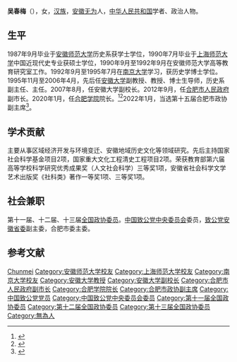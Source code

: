 '''吴春梅'''（{{bd|1964年||}}），女，[[汉族|汉族]]，[[安徽省|安徽]][[无为县|无为]]人，[[中华人民共和国|中华人民共和国]]学者、政治人物。

== 生平 ==
1987年9月毕业于[[安徽师范大学|安徽师范大学]]历史系获学士学位，1990年7月毕业于[[上海师范大学|上海师范大学]]中国近现代史专业获硕士学位，1990年9月至1992年9月在安徽师范大学高等教育研究室工作。1992年9月至1995年7月在[[南京大学|南京大学]]学习，获历史学博士学位。1995年11月至2006年4月，先后任[[安徽大学|安徽大学]]副教授、教授、博士生导师，历史系副主任、主任。2007年8月，任安徽大学副校长。2012年9月，任[[合肥市人民政府|合肥市人民政府]]副市长。2020年1月，任[[合肥学院|合肥学院]]院长。<ref>{{cite web|title=吴春梅|url=http://www.hfuu.edu.cn/22/ec/c18a74476/page.htm|date=2020-01-16|publisher=合肥学院|access-date=2020-03-15|archive-date=2022-03-19|archive-url=https://web.archive.org/web/20220319181745/http://www.hfuu.edu.cn/22/ec/c18a74476/page.htm|dead-url=no}}</ref><ref>{{cite news|title=安徽省委决定：她任合肥学院院长|url=http://www.ahwang.cn/hefei/20200104/1966420.html|date=2020-01-04|publisher=安徽网}}</ref>2022年1月，当选第十五届合肥市政协副主席<ref>{{cite news|title=合肥选举产生新一届政协领导班子！他当选政协主席|url=http://ah.ifeng.com/c/8Ck3aQF3NIw|date=2022-01-13|publisher=凤凰网安徽|accessdate=2022-01-13|archive-date=2022-01-15|archive-url=https://web.archive.org/web/20220115062906/https://ah.ifeng.com/c/8Ck3aQF3NIw|dead-url=no}}</ref>。

== 学术贡献 ==
主要从事区域经济开发与环境变迁、安徽地域历史文化等领域研究。先后主持国家社会科学基金项目2项，国家重大文化工程清史工程项目2项。荣获教育部第六届高等学校科学研究优秀成果奖（人文社会科学）三等奖1项，安徽省社会科学文学艺术出版奖《社科类》著作一等奖1项、三等奖1项。

== 社会兼职 ==
第十一届、十二届、十三届[[全国政协委员|全国政协委员]]。[[中国致公党中央委员会|中国致公党中央委员会]]委员，[[致公党安徽省委|致公党安徽省委]]副主委，合肥市委主委。

== 参考文献 ==
{{Reflist}}

{{Authority control}}
{{DEFAULTSORT:Wu吴}}
[[Category:吴姓|Chunmei]]
[[Category:安徽师范大学校友|Category:安徽师范大学校友]]
[[Category:上海师范大学校友|Category:上海师范大学校友]]
[[Category:南京大学校友|Category:南京大学校友]]
[[Category:安徽大学教授|Category:安徽大学教授]]
[[Category:安徽大学副校长|Category:安徽大学副校长]]
[[Category:合肥市人民政府副市长|Category:合肥市人民政府副市长]]
[[Category:合肥学院院长|Category:合肥学院院长]]
[[Category:合肥市政协副主席|Category:合肥市政协副主席]]
[[Category:中国致公党党员|Category:中国致公党党员]]
[[Category:中国致公党中央委员会委员|Category:中国致公党中央委员会委员]]
[[Category:第十一届全国政协委员|Category:第十一届全国政协委员]]
[[Category:第十二届全国政协委员|Category:第十二届全国政协委员]]
[[Category:第十三届全国政协委员|Category:第十三届全国政协委员]]
[[Category:無為人|Category:無為人]]